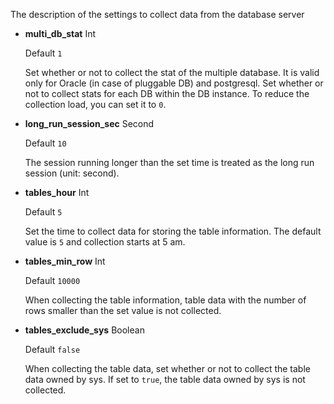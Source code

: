 The description of the settings to collect data from the database server

-   **multi_db_stat** <span class='type'>Int</span>

    Default `1`

    Set whether or not to collect the stat of the multiple database. It is valid only for Oracle (in case of pluggable DB) and postgresql. Set whether or not to collect stats for each DB within the DB instance. To reduce the collection load, you can set it to `0`.

-   **long_run_session_sec** <span class='type'>Second</span>

    Default `10`

    The session running longer than the set time is treated as the long run session (unit: second).

-   **tables_hour** <span class='type'>Int</span>

    Default `5`

    Set the time to collect data for storing the table information. The default value is `5` and collection starts at 5 am.

-   **tables_min_row** <span class='type'>Int</span>

    Default `10000`

    When collecting the table information, table data with the number of rows smaller than the set value is not collected.

-   **tables_exclude_sys** <span class='type'>Boolean</span>

    Default `false`

    When collecting the table data, set whether or not to collect the table data owned by sys. If set to `true`, the table data owned by sys is not collected.
